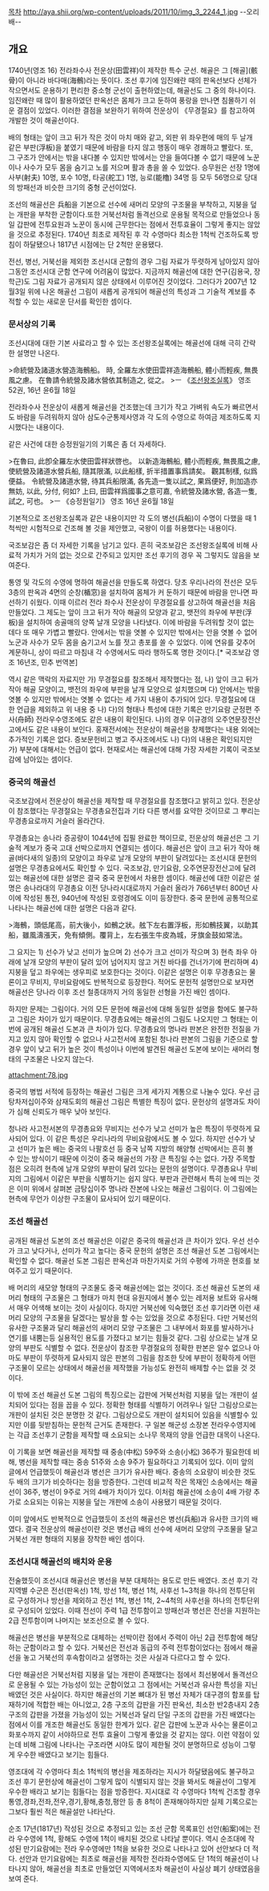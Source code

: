 [[목차]]
http://aya.shii.org/wp-content/uploads/2011/10/img_3_2244_1.jpg
--오리배--
== 개요 ==
1740년(영조 16) 전라좌수사 전운상(田雲祥)이 제작한 특수 군선. 해골은 그 [해골](骸骨)이 아니라 바다매(海鶻)라는 뜻이다.
조선 후기에 임진왜란 때의 판옥선보다 선체가 작으면서도 운용하기 편리한 중소형 군선이 출현하였는데, 해골선도 그 중의 하나이다. 임진왜란 때 많이 활용하였던 판옥선은 몸체가 크고 둔하여 풍랑을 만나면 침몰하기 쉬운 결점이 있었다. 이러한 결점을 보완하기 위하여 전운상이 《무경절요》를 참고하여 개발한 것이 해골선이다.

배의 형태는 앞이 크고 뒤가 작은 것이 마치 매와 같고, 외판 위 좌우편에 매의 두 날개 같은 부판(浮板)을 붙였기 때문에 바람을 타지 않고 행동이 매우 경쾌하고 빨랐다. 또, 그 구조가 안에서는 밖을 내다볼 수 있지만 밖에서는 안을 들여다볼 수 없기 때문에 노꾼이나 사수가 모두 몸을 숨기고 노를 저으며 활과 총을 쏠 수 있었다. 승무원은 선장 1명에 사부(射夫) 10명, 포수 10명, 타공(舵工) 1명, 능로(能櫓) 34명 등 모두 56명으로 당대의 방패선과 비슷한 크기의 중형 군선이었다.

조선의 해골선은 兵船을 기본으로 선수에 새머리 모양의 구조물을 부착하고, 지붕을 덮는 개판을 부착한 군함이다.또한 거북선처럼 돌격선으로 운용될 목적으로 만들었으나 동일 갑판에 전투요원과 노꾼이 동시에 근무한다는 점에서 전투효율이 그렇게 좋지는 않았을 것으로 추정된다. 1740년 최초로 제작된 후 각 수영마다 최소한 1척씩 건조하도록 방침이 하달됐으나 1817년 시점에는 단 2척만 운용됐다.

전선, 병선, 거북선을 제외한 조선시대 군함의 경우 그림 자료가 뚜렷하게 남아있지 않아 그동안 조선시대 군함 연구에 어려움이 많았다. 지금까지 해골선에 대한 연구(김용국, 장학근)도 그림 자료가 공개되지 않은 상태에서 이루어진 것이었다. 그러다가 2007년 12월3일 위에 나온 해골선 그림이 새롭게 공개되어 해골선의 특성과 그 기술적 계보를 추적할 수 있는 새로운 단서를 확인한 셈이다.

=== 문서상의 기록 ===
조선시대에 대한 기본 사료라고 할 수 있는 조선왕조실록에는 해골선에 대해 극히 간략한 설명만 나온다.

>命統營及諸道水營造海鶻船。 時, 全羅左水使田雲祥造海鶻船, 體小而輕疾, 無畏風之慮。 在魯請令統營及諸水營依其制造之, 從之。
>ㅡ 《[[조선왕조실록]]》 영조 52권, 16년 윤6월 18일

전라좌수사 전운상이 새롭게 해골선을 건조했는데 크기가 작고 가벼워 속도가 빠르면서도 바람을 두려워하지 않아 삼도수군통제사영과 각 도의 수영으로 하여금 제조하도록 지시했다는 내용이다.

같은 사건에 대한 승정원일기의 기록은 좀 더 자세하다.

>在魯曰, 此卽全羅左水使田雲祥狀啓也。 以新造海鶻船, 體小而輕疾, 無畏風之慮, 使統營及諸道水營兵船, 隨其限滿, 以此船樣, 折半措置事爲請矣。 觀其制樣, 似爲便益。 令統營及諸道水營, 待其兵船限滿, 各先造一隻以試之, 果爲便好, 則加造亦無妨, 以此, 分付, 何如? 上曰, 田雲祥爲國事之意可嘉, 令統營及諸水營, 各造一隻, 試之, 可也。 
>ㅡ 《승정원일기》 영조 16년 윤6월 18일

기본적으로 조선왕조실록과 같은 내용이지만 각 도의 병선(兵船)이 수명이 다했을 때 1척씩만 시험적으로 건조해 볼 것을 제안했고, 국왕이 이를 허용했다는 내용이다.

국조보감은 좀 더 자세한 기록을 남기고 있다. 흔히 국조보감은 조선왕조실록에 비해 사료적 가치가 거의 없는 것으로 간주되고 있지만 조선 후기의 경우 꼭 그렇지도 않음을 보여준다.

통영 및 각도의 수영에 명하여 해골선을 만들도록 하였다. 당초 우리나라의 전선은 모두 3층의 판옥과 4면의 순창(楯窓)을 설치하여 몸체가 커 둔하기 때문에 바람을 만나면 파선하기 쉬웠다. 이때 이르러 전라 좌수사 전운상이 무경절요를 상고하여 해골선을 처음 만들었다. 그 제도는 앞이 크고 뒤가 작아 해골의 모양과 같고, 뱃전의 좌우에 부판(浮板)을 설치하여 송골매의 양쪽 날개 모양을 나타냈다. 이에 바람을 두려워할 것이 없는데다 또 매우 가볍고 빨랐다. 안에서는 밖을 엿볼 수 있지만 밖에서는 안을 엿볼 수 없어 노군과 사수가 모두 몸을 숨기고서 노를 젓고 총포를 쏠 수 있었다. 이에 연유를 갖추어 계문하니, 상이 따르고 마침내 각 수영에서도 따라 행하도록 명한 것이다.[* 국조보감 영조 16년조, 민추 번역본]

역시 같은 맥락의 자료지만 가) 무경절요를 참조해서 제작했다는 점, 나) 앞이 크고 뒤가 작아 해골 모양이고, 뱃전의 좌우에 부판을 날개 모양으로 설치했으며 다) 안에서는 밖을 엿볼 수 있지만 밖에서는 엿볼 수 없다는 세 가지 내용이 추가되어 있다. 무경절요에 대한 언급을 제외하고 위 내용 중 나) 다)의 형태나 특성에 대한 기록은 만기요람 군정편 주사(舟師) 전라우수영조에도 같은 내용이 확인된다. 나)의 경우 이규경의 오주연문장전산고에서도 같은 내용이 보인다. 홍재전서에는 전운상이 해골선을 창제했다는 내용 외에는 추가적인 기록은 없다. 증보문헌비고 병고 주사조에서도 나) 다)의 내용은 확인되지만 가) 부분에 대해서는 언급이 없다. 현재로서는 해골선에 대해 가장 자세한 기록이 국조보감에 남아있는 셈이다.

=== 중국의 해골선 ===
국조보감에서 전운상이 해골선을 제작할 때 무경절요를 참조했다고 밝히고 있다. 전운상이 참조했다는 무경절요는 무경총요전집과 기타 다른 병서를 요약한 것이므로 그 뿌리는 무경총요로까지 거슬러 올라간다.

무경총요는 송나라 증공량이 1044년에 집필 완료한 책이므로, 전운상의 해골선은 그 기술적 계보가 중국 고대 선박으로까지 연결되는 셈이다. 해골선은 앞이 크고 뒤가 작아 해골(바다새의 일종)의 모양이고 좌우로 날개 모양의 부판이 달려있다는 조선시대 문헌의 설명은 무경총요에서도 확인할 수 있다. 국조보감, 만기요람, 오주연문장전산고에 달려있는 해골선에 대한 설명은 결국 중국 문헌에서 차용한 셈이다. 해골선에 대한 이같은 설명은 송나라대의 무경총요 이전 당나라시대로까지 거슬러 올라가 766년부터 800년 사이에 작성된 통전, 940년에 작성된 호령경에도 이미 등장한다. 중국 문헌에 공통적으로 나타나는 해골선에 대한 설명은 다음과 같다.

>海鶻，頭低尾高，前大後小，如鶻之狀。舷下左右置浮板，形如鶻技翼，以助其船，雖風濤漲天，免有傾側。覆背上，左右張生牛皮為城，牙旗金鼓如常法。

그 요지는 1) 선수가 낮고 선미가 높으며 2) 선수가 크고 선미가 작으며 3) 현측 좌우 아래에 날개 모양의 부판이 달려 있어 넘어지지 않고 거친 바다를 건너가기에 편리하며 4) 지붕을 덮고 좌우에는 생우피로 보호한다는 것이다. 이같은 설명은 이후 무경총요는 물론이고 무비지, 무비요람에도 반복적으로 등장한다. 적어도 문헌적 설명만으로 보자면 해골선은 당나라 이후 조선 철종대까지 거의 동일한 선형을 가진 배인 셈이다.

하지만 문제는 그림이다. 거의 모든 문헌에 해골선에 대해 동일한 설명을 함에도 불구하고 그림은 차이가 있기 때문이다. 무경총요에는 해골선의 그림도 나오지만 그 형태는 이번에 공개된 해골선 도본과 큰 차이가 있다. 무경총요의 명나라 판본은 완전한 전질을 가지고 있지 않아 확인할 수 없으나 사고전서에 포함된 청나라 판본의 그림을 기준으로 할 경우 앞이 낮고 뒤가 높은 것이 특성이나 이번에 발견된 해골선 도본에 보이는 새머리 형태의 구조물은 나오지 않는다.

attachment:78.jpg

중국의 병법 서적에 등장하는 해골선 그림은 크게 세가지 계통으로 나눌수 있다. 우선 금탕차저십이주와 삼재도회의 해골선 그림은 특별한 특징이 없다. 문헌상의 설명과도 차이가 심해 신뢰도가 매우 낮아 보인다.

청나라 사고전서본의 무경총요와 무비지는 선수가 낮고 선미가 높은 특징이 뚜렷하게 묘사되어 있다. 이 같은 특성은 우리나라의 무비요람에서도 볼 수 있다. 하지만 선수가 낮고 선미가 높은 배는 중국의 나팔호선 등 중국 남쪽 지방의 해양형 선박에서는 흔히 볼 수 있는 방식이기 때문에 이것이 중국 해골선의 가장 큰 특징일 수는 없다. 가장 주목할 점은 오히려 현측에 날개 모양의 부판이 달려 있다는 문헌의 설명이다. 무경총요나 무비지의 그림에서 이같은 부판을 식별하기는 쉽지 않다. 부판과 관련해서 특히 눈에 띄는 것은 이미 위에서 살펴본 금탕십이주 명나라 잔본에 나오는 해골선 그림이다. 이 그림에는 현측에 무언가 이상한 구조물이 묘사되어 있기 때문이다.

{{{#!html
<img src="http://pds7.egloos.com/pds/200712/10/07/c0036507_475c3f9fddc7d.jpg">
}}}

=== 조선 해골선 ===
공개된 해골선 도본의 조선 해골선은 이같은 중국의 해골선과 큰 차이가 있다. 우선 선수가 크고 낮다거나, 선미가 작고 높다는 중국 문헌의 설명은 조선 해골선 도본 그림에서는 확인할 수 없다. 해골선 도본 그림은 판옥선과 마찬가지로 거의 수평에 가까운 현호를 보여주고 있기 때문이다.

배 머리의 새모양 형태의 구조물도 중국 해골선에는 없는 것이다. 조선 해골선 도본의 새머리 형태의 구조물은 그 형태가 마치 현대 유원지에서 볼수 있는 레저용 보트와 유사해서 매우 어색해 보이는 것이 사실이다. 하지만 거북선에 익숙했던 조선 후기라면 이런 새머리 모양의 구조물을 달겠다는 발상을 할 수는 있었을 것으로 추정된다. 다만 거북선의 유사한 구조물과 달리 해골선의 새머리 모양 구조물은 그 내부에서 화포를 발사하거나 연기를 내뿜는등 실용적인 용도를 가졌다고 보기는 힘들것 같다. 그림 상으로는 날개 모양의 부판도 식별할 수 없다. 전운상이 참조한 무경절요의 정확한 판본은 알수 없으나 아마도 부판이 뚜렷하게 묘사되지 않은 판본의 그림을 참조한 탓에 부판이 정확하게 어떤 구조물이 모르는 상태에서 해골선을 제작했을 가능성도 완전히 배제할 수는 없을 것 것이다.

이 밖에 조선 해골선 도본 그림의 특징으로는 갑판에 거북선처럼 지붕을 덮는 개판이 설치되어 있다는 점을 꼽을 수 있다. 정확한 형태를 식별하기 어려우나 일단 그림상으로는 개판이 설치된 것은 분명한 것 같다. 그림상으로도 개판이 설치되어 있음을 식별할수 있지만 이를 뒷받침하는 문헌적 근거도 존재한다. 구 일본 해군성 소장본 전라우수영지에는 각급 조선후기 군함을 제작할 때 소요되는 소나무 목재의 양을 언급한 대목이 나온다.

이 기록을 보면 해골선을 제작할 때 중송(中松) 59주와 소송(小松) 36주가 필요한데 비해, 병선을 제작할 때는 중송 51주와 소송 9주가 필요하다고 기록되어 있다. 이미 앞의 글에서 언급했듯이 해골선과 병선은 크기가 유사한 배다. 중송의 소요량이 비슷한 것도 두 배의 크기가 비슷하다는 점을 방증한다. 그런데 비교적 작은 목재인 소송에서는 해골선이 36주, 병선이 9주로 거의 4배가 차이가 있다. 이처럼 해골선에 소송이 4배 가량 추가로 소요되는 이유는 지붕을 덮는 개판에 소송이 사용됐기 때문일 것이다.

이미 앞에서도 반복적으로 언급했듯이 조선의 해골선은 병선(兵船)과 유사한 크기의 배였다. 결국 전운상의 해골선이란 것은 병선급 배의 선수에 새머리 모양의 구조물을 달고 거북선 개판 형태의 지붕을 장착한 배인 셈이다.

=== 조선시대 해골선의 배치와 운용  ===
전술했듯이 조선시대 해골선은 병선을 부분 대체하는 용도로 만든 배였다. 조선 후기 각 지역별 수군은 전선(판옥선) 1척, 방선 1척, 병선 1척, 사후선 1~3척을 하나의 전투단위로 구성하거나 방선을 제외하고 전선 1척, 병선 1척, 2~4척의 사후선을 하나의 전투단위로 구성되어 있었다. 이때 전선이 주력 1급 전투함이고 방패선과 병선은 전선을 지원하는 2급 전투함이며 나머지는 보조선으로 볼 수 있다.

해골선은 병선을 부분적으로 대체하는 선박이란 점에서 주력이 아닌 2급 전투함에 해당하는 군함이라고 할 수 있다. 거북선은 전선과 동급의 주력 전투함이었다는 점에서 해골선을 놓고 거북선의 후속함이라고 설명하는 것은 사실과 다르다고 할 수 있다.

다만 해골선은 거북선처럼 지붕을 덮는 개판이 존재했다는 점에서 최선봉에서 돌격선으로 운용될 수 있는 가능성이 있는 군함이었고 그 점에서는 거북선과 유사한 특성을 지닌 배였던 것은 사실이다. 하지만 해골선의 기본 뼈대가 된 병선 자체가 대구경의 함포를 탑재하기에 적합한 배는 아니었고, 2층 구조의 갑판을 가진 판옥선, 최소한 반2층내지 2층 구조의 갑판을 가졌을 가능성이 있는 거북선과 달리 단일 구조의 갑판을 가진 배였다는 점에서 이를 개조한 해골선도 동일한 한계가 있다. 같은 갑판에 노꾼과 사수는 물론이고 화포수까지 같이 서야하므로 전투 효율이 그렇게 좋았을 것 같지는 않다. 이런 약점이 있는데 비해 그림에 나타나는 구조라면 시야도 많이 제한될 것이 분명하므로 성능이 그렇게 우수한 배였다고 보기는 힘들다.

영조대에 각 수영마다 최소 1척씩의 병선을 제조하라는 지시가 하달됐음에도 불구하고 조선 후기 문헌상에 해골선이 그렇게 많이 식별되지 않는 것을 봐서도 해골선이 그렇게 우수한 배라고 보기는 힘들다는 점을 방증한다. 지시대로 각 수영마다 1척씩 건조할 경우 통영,경좌,전좌,전우,경기,황해,충청,평안 등 총 8척이 존재해야하지만 실제 기록으로는 그보다 훨씬 적은 해골설만 나타난다.

순조 17년(1817년) 작성된 것으로 추정되고 있는 조선 군함 목록표인 선안(船案)에는 전라 우수영에 1척, 황해도 수영에 1척이 배치된 것으로 나타날 뿐이다. 역시 순조대에 작성된 만기요람에는 전라 우수영에만 1척을 보유한 것으로 나타나고 있어 선안보다 더 적다. 선안과 만기요람에는 최초로 해골선을 제작한 전라좌수영에도 단 1척의 해골선이 나타나지 않아, 해골선을 최초로 만들었던 지역에서조차 해골선이 사실상 폐기 상태였음을 보여 준다.
